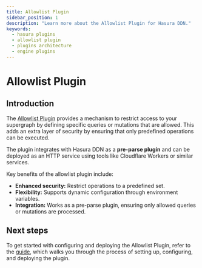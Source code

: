 ```yaml
---
title: Allowlist Plugin
sidebar_position: 1
description: "Learn more about the Allowlist Plugin for Hasura DDN."
keywords:
  - hasura plugins
  - allowlist plugin
  - plugins architecture
  - engine plugins
---
```


# Allowlist Plugin

## Introduction

The [Allowlist Plugin](https://github.com/hasura/engine-plugin-allowlist) provides a mechanism to restrict access to
your supergraph by defining specific queries or mutations that are allowed. This adds an extra layer of security by
ensuring that only predefined operations can be executed.

The plugin integrates with Hasura DDN as a **pre-parse plugin** and can be deployed as an HTTP service using tools like
Cloudflare Workers or similar services.

Key benefits of the allowlist plugin include:

- **Enhanced security:** Restrict operations to a predefined set.
- **Flexibility:** Supports dynamic configuration through environment variables.
- **Integration:** Works as a pre-parse plugin, ensuring only allowed queries or mutations are processed.

## Next steps

To get started with configuring and deploying the Allowlist Plugin, refer to the [guide](/plugins/allowlist/how-to.mdx),
which walks you through the process of setting up, configuring, and deploying the plugin.
